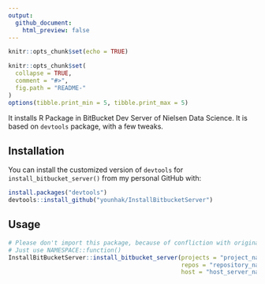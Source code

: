 ```yaml
---
output:
  github_document:
    html_preview: false
---
```


```r
knitr::opts_chunk$set(echo = TRUE)
```

```r
knitr::opts_chunk$set(
  collapse = TRUE,
  comment = "#>",
  fig.path = "README-"
)
options(tibble.print_min = 5, tibble.print_max = 5)
```

It installs R Package in BitBucket Dev Server of Nielsen Data Science. It is based on `devtools` package, with a few tweaks.

## Installation

You can install the customized version of `devtools` for `install_bitbucket_server()` from my personal GitHub with:

``` r
install.packages("devtools")
devtools::install_github("younhak/InstallBitbucketServer")
```

## Usage

```r
# Please don't import this package, because of confliction with original devtools
# Just use NAMESPACE::function()
InstallBitBucketServer::install_bitbucket_server(projects = "project_name", 
                                                 repos = "repository_name", 
                                                 host = "host_server_name")  # host is "https://hostserver.com/bitbucket"
```
